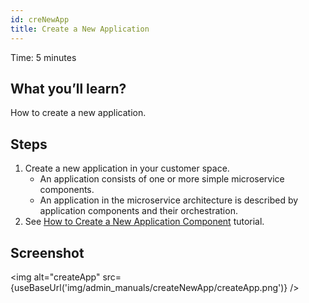 ```yaml
---
id: creNewApp
title: Create a New Application
---
```



Time: 5 minutes

## What you’ll learn?

How to create a new application. 

## Steps

1. Create a new application in your customer space.
    - An application consists of one or more simple microservice components. 
    - An application in the microservice architecture is described by application components and their orchestration.
2. See [How to Create a New Application Component](https://www.codenow.com/docs/administration-manuals/create-new-component/) tutorial.

## Screenshot

<img alt="createApp" src={useBaseUrl('img/admin_manuals/createNewApp/createApp.png')} />